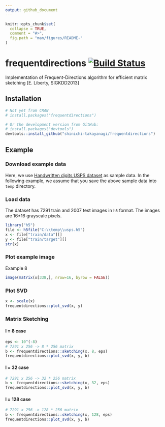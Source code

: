 ```yaml
---
output: github_document
---
```


<!-- README.md is generated from README.Rmd. Please edit that file -->

```r
knitr::opts_chunk$set(
  collapse = TRUE,
  comment = "#>",
  fig.path = "man/figures/README-"
)
```

# frequentdirections [![Build Status](https://travis-ci.com/shinichi-takayanagi/frequentdirections.svg?branch=master)](https://travis-ci.com/shinichi-takayanagi/frequentdirections) 

Implementation of Frequent-Directions algorithm for efficient matrix sketching [E. Liberty, SIGKDD2013]


## Installation

```r
# Not yet from CRAN
# install.packages("frequentdirections")

# Or the development version from GitHub:
# install.packages("devtools")
devtools::install_github("shinichi-takayanagi/frequentdirections")
```

## Example

### Download example data

Here, we use [Handwritten digits USPS dataset](https://www.kaggle.com/bistaumanga/usps-dataset/version/1) as sample data.
In the following example, we assume that you save the above sample data into `temp` directory.

### Load data

The dataset has 7291 train and 2007 test images in `h5` format. 
The images are 16*16 grayscale pixels.
```r
library("h5")
file <- h5file("C:\\temp\\usps.h5")
x <- file["train/data"][]
y <- file["train/target"][]
str(x)
```

### Plot example image
Example 8
```r
image(matrix(x[338,], nrow=16, byrow = FALSE))
```

### Plot SVD

```r
x <- scale(x)
frequentdirections::plot_svd(x, y)
```

### Matrix Sketching
#### l = 8 case
```r
eps <- 10^(-8)
# 7291 x 256 -> 8 * 256 matrix
b <- frequentdirections::sketching(x, 8, eps)
frequentdirections::plot_svd(x, y, b)
```

#### l = 32 case
```r
# 7291 x 256 -> 32 * 256 matrix
b <- frequentdirections::sketching(x, 32, eps)
frequentdirections::plot_svd(x, y, b)
```

#### l = 128 case
```r
# 7291 x 256 -> 128 * 256 matrix
b <- frequentdirections::sketching(x, 128, eps)
frequentdirections::plot_svd(x, y, b)
```
